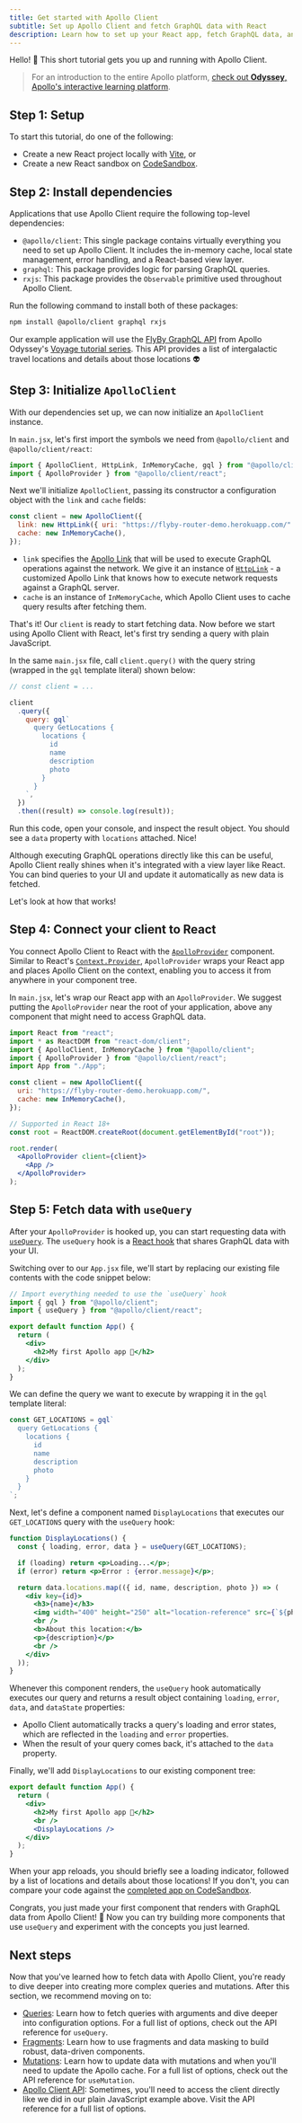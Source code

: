 ```yaml
---
title: Get started with Apollo Client
subtitle: Set up Apollo Client and fetch GraphQL data with React
description: Learn how to set up your React app, fetch GraphQL data, and integrate Apollo Client seamlessly into your UI with this step-by-step tutorial.
---
```


Hello! 👋 This short tutorial gets you up and running with Apollo Client.

> For an introduction to the entire Apollo platform, [check out **Odyssey**, Apollo's interactive learning platform](https://www.apollographql.com/tutorials/?utm_source=apollo_docs&utm_medium=referral).

## Step 1: Setup

To start this tutorial, do one of the following:

- Create a new React project locally with [Vite](https://vitejs.dev/), or
- Create a new React sandbox on [CodeSandbox](https://codesandbox.io/).

## Step 2: Install dependencies

Applications that use Apollo Client require the following top-level dependencies:

- `@apollo/client`: This single package contains virtually everything you need to set up Apollo Client. It includes the in-memory cache, local state management, error handling, and a React-based view layer.
- `graphql`: This package provides logic for parsing GraphQL queries.
- `rxjs`: This package provides the `Observable` primitive used throughout Apollo Client.

Run the following command to install both of these packages:

```bash
npm install @apollo/client graphql rxjs
```

Our example application will use the [FlyBy GraphQL API](https://flyby-router-demo.herokuapp.com/) from Apollo Odyssey's [Voyage tutorial series](https://www.apollographql.com/tutorials/voyage-part1/). This API provides a list of intergalactic travel locations and details about those locations 👽

## Step 3: Initialize `ApolloClient`

With our dependencies set up, we can now initialize an `ApolloClient` instance.

In `main.jsx`, let's first import the symbols we need from `@apollo/client` and `@apollo/client/react`:

```jsx title="main.jsx"
import { ApolloClient, HttpLink, InMemoryCache, gql } from "@apollo/client";
import { ApolloProvider } from "@apollo/client/react";
```

Next we'll initialize `ApolloClient`, passing its constructor a configuration object with the `link` and `cache` fields:

```jsx title="main.jsx"
const client = new ApolloClient({
  link: new HttpLink({ uri: "https://flyby-router-demo.herokuapp.com/" }),
  cache: new InMemoryCache(),
});
```

- `link` specifies the [Apollo Link](./api/link/introduction/) that will be used to execute GraphQL operations against the network. We give it an instance of [`HttpLink`](./api/link/apollo-link-http) - a customized Apollo Link that knows how to execute network requests against a GraphQL server.
- `cache` is an instance of `InMemoryCache`, which Apollo Client uses to cache query results after fetching them.

That's it! Our `client` is ready to start fetching data. Now before we start using Apollo Client with React, let's first try sending a query with plain JavaScript.

In the same `main.jsx` file, call `client.query()` with the query string (wrapped in the `gql` template literal) shown below:

```jsx title="main.jsx"
// const client = ...

client
  .query({
    query: gql`
      query GetLocations {
        locations {
          id
          name
          description
          photo
        }
      }
    `,
  })
  .then((result) => console.log(result));
```

Run this code, open your console, and inspect the result object. You should see a `data` property with `locations` attached. Nice!

Although executing GraphQL operations directly like this can be useful, Apollo Client really shines when it's integrated with a view layer like React. You can bind queries to your UI and update it automatically as new data is fetched.

Let's look at how that works!

## Step 4: Connect your client to React

You connect Apollo Client to React with the [`ApolloProvider`](./api/react/ApolloProvider/) component. Similar to React's [`Context.Provider`](https://react.dev/reference/react/useContext), `ApolloProvider` wraps your React app and places Apollo Client on the context, enabling you to access it from anywhere in your component tree.

In `main.jsx`, let's wrap our React app with an `ApolloProvider`. We suggest putting the `ApolloProvider` near the root of your application, above any component that might need to access GraphQL data.

```jsx title="main.jsx" {16-18}
import React from "react";
import * as ReactDOM from "react-dom/client";
import { ApolloClient, InMemoryCache } from "@apollo/client";
import { ApolloProvider } from "@apollo/client/react";
import App from "./App";

const client = new ApolloClient({
  uri: "https://flyby-router-demo.herokuapp.com/",
  cache: new InMemoryCache(),
});

// Supported in React 18+
const root = ReactDOM.createRoot(document.getElementById("root"));

root.render(
  <ApolloProvider client={client}>
    <App />
  </ApolloProvider>
);
```

## Step 5: Fetch data with `useQuery`

After your `ApolloProvider` is hooked up, you can start requesting data with [`useQuery`](./api/react/useQuery/). The `useQuery` hook is a [React hook](https://react.dev/reference/react) that shares GraphQL data with your UI.

Switching over to our `App.jsx` file, we'll start by replacing our existing file contents with the code snippet below:

```jsx title="App.jsx"
// Import everything needed to use the `useQuery` hook
import { gql } from "@apollo/client";
import { useQuery } from "@apollo/client/react";

export default function App() {
  return (
    <div>
      <h2>My first Apollo app 🚀</h2>
    </div>
  );
}
```

We can define the query we want to execute by wrapping it in the `gql` template literal:

```jsx title="App.jsx"
const GET_LOCATIONS = gql`
  query GetLocations {
    locations {
      id
      name
      description
      photo
    }
  }
`;
```

Next, let's define a component named `DisplayLocations` that executes our `GET_LOCATIONS` query with the `useQuery` hook:

```jsx title="App.jsx" {2}
function DisplayLocations() {
  const { loading, error, data } = useQuery(GET_LOCATIONS);

  if (loading) return <p>Loading...</p>;
  if (error) return <p>Error : {error.message}</p>;

  return data.locations.map(({ id, name, description, photo }) => (
    <div key={id}>
      <h3>{name}</h3>
      <img width="400" height="250" alt="location-reference" src={`${photo}`} />
      <br />
      <b>About this location:</b>
      <p>{description}</p>
      <br />
    </div>
  ));
}
```

Whenever this component renders, the `useQuery` hook automatically executes our query and returns a result object containing `loading`, `error`, `data`, and `dataState` properties:

- Apollo Client automatically tracks a query's loading and error states, which are reflected in the `loading` and `error` properties.
- When the result of your query comes back, it's attached to the `data` property.

Finally, we'll add `DisplayLocations` to our existing component tree:

```jsx title="App.jsx" {6}
export default function App() {
  return (
    <div>
      <h2>My first Apollo app 🚀</h2>
      <br />
      <DisplayLocations />
    </div>
  );
}
```

When your app reloads, you should briefly see a loading indicator, followed by a list of locations and details about those locations! If you don't, you can compare your code against the [completed app on CodeSandbox](https://codesandbox.io/s/github/apollographql/docs-examples/tree/main/apollo-client/v3/getting-started).

Congrats, you just made your first component that renders with GraphQL data from Apollo Client! 🎉 Now you can try building more components that use `useQuery` and experiment with the concepts you just learned.

## Next steps

Now that you've learned how to fetch data with Apollo Client, you're ready to dive deeper into creating more complex queries and mutations. After this section, we recommend moving on to:

- [Queries](data/queries/): Learn how to fetch queries with arguments and dive deeper into configuration options. For a full list of options, check out the API reference for `useQuery`.
- [Fragments](data/fragments/): Learn how to use fragments and data masking to build robust, data-driven components.
- [Mutations](data/mutations/): Learn how to update data with mutations and when you'll need to update the Apollo cache. For a full list of options, check out the API reference for `useMutation`.
- [Apollo Client API](api/core/ApolloClient/): Sometimes, you'll need to access the client directly like we did in our plain JavaScript example above. Visit the API reference for a full list of options.
